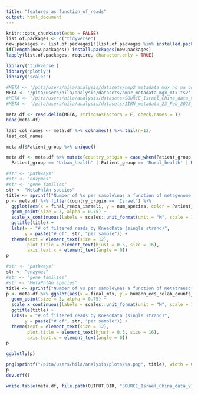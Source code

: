 ```yaml
---
title: "features_as_function_of_reads"
output: html_document
---
```


```r
knitr::opts_chunk$set(echo = FALSE)
list.of.packages <- c("tidyverse")
new.packages <- list.of.packages[!(list.of.packages %in% installed.packages()[,"Package"])]
if(length(new.packages)) install.packages(new.packages)
lapply(list.of.packages, require, character.only = TRUE)
```


```r
library('tidyverse')
library('plotly')
library('scales')

```

```r
#META <- '/pita/users/hila/analysis/datasets/hmp2_metadata_mgx_no_na_cols_w_bakery_results.tsv'
META <- '/pita/users/hila/analysis/datasets/hmp2_metadata_mgx_mtx.tsv'
#META <- "/pita/users/hila/analysis/datasets/SOURCE_Israel_China_data_v12.tsv"
#META <- '/pita/users/hila/analysis/datasets/IIRN_metadata_23_Feb_2023_added_pilot_and_biobakery_results.tsv'
```


```r
meta.df <- read.delim(META, stringsAsFactors = F, check.names = T)
head(meta.df)
```

```r
last_col_names <- meta.df %>% colnames() %>% tail(n=12)
last_col_names
```
```r
meta.df$Patient_group %>% unique()
```
```r
meta.df <- meta.df %>% mutate(country_origin = case_when(Patient_group == 'Israeli_Crohns' | Patient_group == 'Israeli_healthy' ~ 'Israel',
  Patient_group == 'Urban_health' | Patient_group == 'Rural_health' | Patient_group == 'Chinese_crohns' ~ 'China'))
```

```r
#str <- "pathways"
#str <- "enzymes"
#str <- "gene families"
str <- "MetaPhlAn species"
title <- sprintf("Number of %s per sample\nas a function of metagenome reads", str)
p <- meta.df %>% filter(country_origin == 'Israel') %>% 
  ggplot(aes(x = final_reads_israeli, y = num_species, color = Patient_group2, text = mtg_ID)) +
  geom_point(size = 3, alpha = 0.75) +
  scale_x_continuous(labels = scales::unit_format(unit = "M", scale = 1e-6), breaks = seq(0,40000000,2500000)) +
  ggtitle(title) +
  labs(x = "# of filtered reads by KneadData (single strand)", 
       y = paste("# of", str, "per sample")) +
  theme(text = element_text(size = 12),
        plot.title = element_text(hjust = 0.5, size = 16), 
        axis.text.x = element_text(angle = 0)) 
p
```


```r
#str <- "pathways"
str <- "enzymes"
#str <- "gene families"
#str <- "MetaPhlAn species"
title <- sprintf("Number of %s per sample\nas a function of metatranscriptome reads", str)
p <- meta.df %>% ggplot(aes(x = final_mtx, y = humann_ecs_relab_counts_mtx, color = diagnosis, text = External.ID)) +
  geom_point(size = 3, alpha = 0.75) +
  scale_x_continuous(labels = scales::unit_format(unit = "M", scale = 1e-6), breaks = seq(0,50000000,10000000)) +
  ggtitle(title) +
  labs(x = "# of filtered reads by KneadData (single strand)", 
       y = paste("# of", str, "per sample")) +
  theme(text = element_text(size = 12),
        plot.title = element_text(hjust = 0.5, size = 16), 
        axis.text.x = element_text(angle = 0)) 
p
```

```r
ggplotly(p)
```

```r
png(sprintf("/pita/users/hila/analysis/plots/%s.png", title), width = 600, height = 400)
p
dev.off()
```

```r
write.table(meta.df, file.path(OUTPUT.DIR, "SOURCE_Israel_China_data_v12.tsv"), sep = "\t", row.names = F, quote = F, na = "")

```

